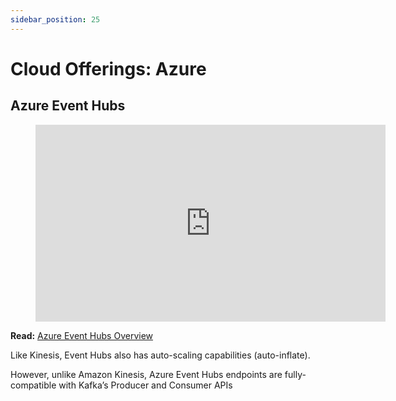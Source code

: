 ```yaml
---
sidebar_position: 25
---
```



# Cloud Offerings: Azure

## Azure Event Hubs

<div style={{textAlign: 'center'}}>

<figure class="video-container">
        <iframe width="560" height="315" src="https://www.youtube.com/embed/Dc3P27BsK3E" title="YouTube video player" frameborder="0" allow="accelerometer; autoplay; clipboard-write; encrypted-media; gyroscope; picture-in-picture" allowfullscreen="allowfullscreen"></iframe>
</figure>
</div>

**Read:** [Azure Event Hubs Overview](https://docs.microsoft.com/en-us/azure/event-hubs/event-hubs-for-kafka-ecosystem-overview)

Like Kinesis, Event Hubs also has auto-scaling capabilities (auto-inflate).

However, unlike Amazon Kinesis, Azure Event Hubs endpoints are fully-compatible with Kafka’s Producer and Consumer APIs
